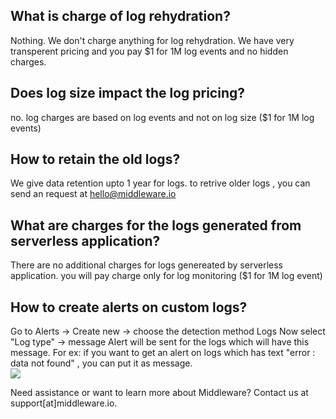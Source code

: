 ## What is charge of log rehydration? 
Nothing. We don't charge anything for log rehydration. We have very transperent pricing and you pay $1 for 1M log events and no hidden charges. 

## Does log size impact the log pricing? 
no. log charges are based on log events and not on log size ($1 for 1M log events)

## How to retain the old logs?
We give data retention upto 1 year for logs. to retrive older logs , you can send an request at hello@middleware.io

## What are charges for the logs generated from serverless application?
There are no additional charges for logs genereated by serverless application. you will pay charge only for log monitoring ($1 for 1M log event)

## How to create alerts on custom logs?
Go to Alerts -> Create new -> choose the detection method Logs 
Now select "Log type" -> message
Alert will be sent for the logs which will have this message. 
For ex: if you want to get an alert on logs which has text "error : data not found" , you can put it as message.  
<img src="/images/alert/log alert.png" />

<Note> Need assistance or want to learn more about Middleware? Contact us at support[at]middleware.io. </Note>
